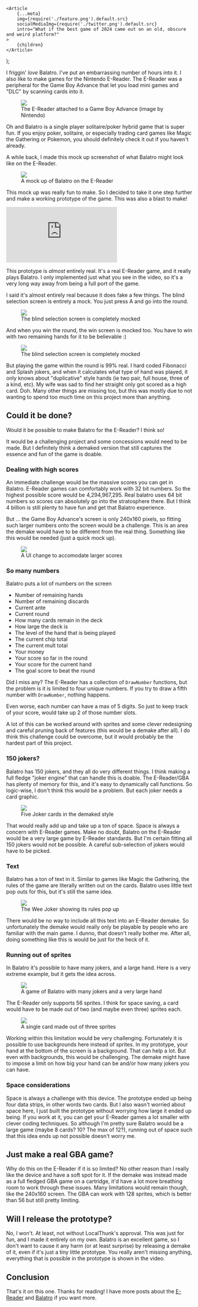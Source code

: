 
	<Article
		{...meta}
		img={require('./feature.png').default.src}
		socialMediaImg={require('./twitter.png').default.src}
		intro="What if the best game of 2024 came out on an old, obscure and weird platform?"
	>
		{children}
	</Article>
);

I friggin' _love_ Balatro. I've put an embarrassing number of hours into it. I also like to make games for the Nintendo E-Reader. The E-Reader was a peripheral for the Game Boy Advance that let you load mini games and "DLC" by scanning cards into it.

<figure>
	<img src={require('./Ereader.png').default.src} />
	<figcaption>
		The E-Reader attached to a Game Boy Advance (image by Nintendo)
	</figcaption>
</figure>

<wisdom>
	Oh and Balatro is a single player solitaire/poker hybrid game that is super
	fun. If you enjoy poker, solitaire, or especially trading card games like
	Magic the Gathering or Pokemon, you should definitely check it out if you
	haven't already.
</wisdom>

A while back, I made this mock up screenshot of what Balatro might look like on the
E-Reader.

<figure>
	<img
		src={require('./balatroMockup.png').default.src}
		style={{ imageRendering: 'pixelated' }}
	/>
	<figcaption>A mock up of Balatro on the E-Reader</figcaption>
</figure>

This mock up was really fun to make. So I decided to take it one step further and make a working prototype of the game. This was also a blast to make!

<iframe
	height={315}
	style={{ margin: '3em auto', width: 'min(560px, 100%)' }}
	src="https://www.youtube.com/embed/pEH-qrA-9rs"
	frameBorder={0}
	allowFullScreen
></iframe>

This prototype is _almost_ entirely real. It's a real E-Reader game, and it really plays Balatro. I only implemented just what you see in the video, so it's a very long way away from being a full port of the game.

I said it's almost entirely real because it does fake a few things. The blind selection screen is entirely a mock. You just press A and go into the round.

<figure>
	<img
		src={require('./prototypeBlindsScreen.png').default.src}
		style={{ imageRendering: 'pixelated' }}
	/>
	<figcaption>The blind selection screen is completely mocked</figcaption>
</figure>

And when you win the round, the win screen is mocked too. You have to win with two remaining hands for it to be believable :)

<figure>
	<img
		src={require('./prototypeWinScreen.png').default.src}
		style={{ imageRendering: 'pixelated' }}
	/>
	<figcaption>The blind selection screen is completely mocked</figcaption>
</figure>

But playing the game within the round is 99% real. I hard coded Fibonacci and Splash jokers, and when it calculates what type of hand was played, it only knows about "duplicative" style hands (ie two pair, full house, three of a kind, etc). My wife was sad to find her straight only got scored as a high card. Doh. Many other things are missing too, but this was mostly due to not wanting to spend too much time on this project more than anything.

## Could it be done?

Would it be possible to make Balatro for the E-Reader? I think so!

It would be a challenging project and some concessions would need to be made. But I definitely think a demaked version that still captures the essence and fun of the game is doable.

### Dealing with high scores

An immediate challenge would be the massive scores you can get in Balatro. E-Reader games can comfortably work with 32 bit numbers. So the highest possible score would be 4,294,967,295. Real balatro uses 64 bit numbers so scores can absolutely go into the stratosphere there. But I think 4 billion is still plenty to have fun and get that Balatro experience.

But ... the Game Boy Advance's screen is only 240x160 pixels, so fitting such larger numbers onto the screen would be a challenge. This is an area the demake would have to be different from the real thing. Something like this would be needed (just a quick mock up).

<figure>
	<img
		src={require('./newUiForLargerScores.png').default.src}
		style={{ imageRendering: 'pixelated' }}
	/>
	<figcaption>A UI change to accomodate larger scores</figcaption>
</figure>

### So many numbers

Balatro puts a lot of numbers on the screen

- Number of remaining hands
- Number of remaining discards
- Current ante
- Current round
- How many cards remain in the deck
- How large the deck is
- The level of the hand that is being played
- The current chip total
- The current mult total
- Your money
- Your score so far in the round
- Your score for the current hand
- The goal score to beat the round

Did I miss any? The E-Reader has a collection of `DrawNumber` functions, but the problem is it is limited to four unique numbers. If you try to draw a fifth number with `DrawNumber`, nothing happens.

Even worse, each number can have a max of 5 digits. So just to keep track of your score, would take up 2 of those number slots.

A lot of this can be worked around with sprites and some clever redesigning and careful pruning back of features (this would be a demake after all). I do think this challenge could be overcome, but it would probably be the hardest part of this project.

### 150 jokers?

Balatro has 150 jokers, and they all do very different things. I think making a full fledge "joker engine" that can handle this is doable. The E-Reader/GBA has plenty of memory for this, and it's easy to dynamically call functions. So logic-wise, I don't think this would be a problem. But each joker needs a card graphic.

<figure>
	<img
		src={require('./jokers.png').default.src}
		style={{ imageRendering: 'pixelated' }}
	/>
	<figcaption>Five Joker cards in the demaked style</figcaption>
</figure>

That would really add up and take up a ton of space. Space is always a concern with E-Reader games. Make no doubt, Balatro on the E-Reader would be a very large game by E-Reader standards. But I'm certain fitting all 150 jokers would not be possible. A careful sub-selection of jokers would have to be picked.

### Text

Balatro has a ton of text in it. Similar to games like Magic the Gathering, the rules of the game are literally written out on the cards. Balatro uses little text pop outs for this, but it's still the same idea.

<figure>
	<img src={require('./wee.png').default.src} />
	<figcaption>The Wee Joker showing its rules pop up</figcaption>
</figure>

There would be no way to include all this text into an E-Reader demake. So unfortunately the demake would really only be playable by people who are familiar with the main game. I dunno, that doesn't really bother me. After all, doing something like this is would be just for the heck of it.

### Running out of sprites

In Balatro it's possible to have many jokers, and a large hand. Here is a very extreme example, but it gets the idea across.

<figure>
	<img src={require('./manyCards.png').default.src} />
	<figcaption>
		A game of Balatro with many jokers and a very large hand
	</figcaption>
</figure>

The E-Reader only supports 56 sprites. I think for space saving, a card would have to be made out of two (and maybe even three) sprites each.

<figure>
	<img src={require('./threeSpritesOneCard.svg').default.src} />
	<figcaption>A single card made out of three sprites</figcaption>
</figure>

Working within this limitation would be very challenging. Fortunately it is possible to use backgrounds here instead of sprites. In my prototype, your hand at the bottom of the screen is a background. That can help a lot. But even with backgrounds, this would be challenging. The demake might have to impose a limit on how big your hand can be and/or how many jokers you can have.

### Space considerations

Space is always a challenge with this device. The prototype ended up being four data strips, in other words two cards. But I also wasn't worried about space here, I just built the prototype without worrying how large it ended up being. If you work at it, you can get your E-Reader games a lot smaller with clever coding techniques. So although I'm pretty sure Balatro would be a large game (maybe 8 cards? 10? The max of 12?), running out of space such that this idea ends up not possible doesn't worry me.

## Just make a real GBA game?

Why do this on the E-Reader if it is so limited? No other reason than I really like the device and have a soft spot for it. If the demake was instead made as a full fledged GBA game on a cartridge, it'd have a lot more breathing room to work through these issues. Many limitations would remain though, like the 240x160 screen. The GBA can work with 128 sprites, which is better than 56 but still pretty limiting.

## Will I release the prototype?

No, I won't. At least, not without LocalThunk's approval. This was just for fun, and I made it entirely on my own. Balatro is an excellent game, so I don't want to cause it any harm (or at least surprise) by releasing a demake of it, even if it's just a tiny little prototype. You really aren't missing anything, everything that is possible in the prototype is shown in the video.

## Conclusion

That's it on this one. Thanks for reading! I have more posts about the [E-Reader](/blog/E-Reader/) and [Balatro](/blog/Balatro/) if you want more.
